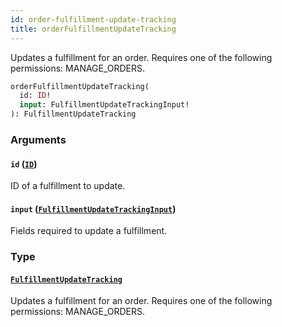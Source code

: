 ```yaml
---
id: order-fulfillment-update-tracking
title: orderFulfillmentUpdateTracking
---
```



Updates a fulfillment for an order. Requires one of the following permissions: MANAGE_ORDERS.

```graphql
orderFulfillmentUpdateTracking(
  id: ID!
  input: FulfillmentUpdateTrackingInput!
): FulfillmentUpdateTracking
```


### Arguments

#### `id` ([`ID`](../../../developer/api-reference/scalars/id))

ID of a fulfillment to update.


#### `input` ([`FulfillmentUpdateTrackingInput`](../../../developer/api-reference/inputs/fulfillment-update-tracking-input))

Fields required to update a fulfillment.


### Type

#### [`FulfillmentUpdateTracking`](../../../developer/api-reference/objects/fulfillment-update-tracking) 

Updates a fulfillment for an order. Requires one of the following permissions: MANAGE_ORDERS.





